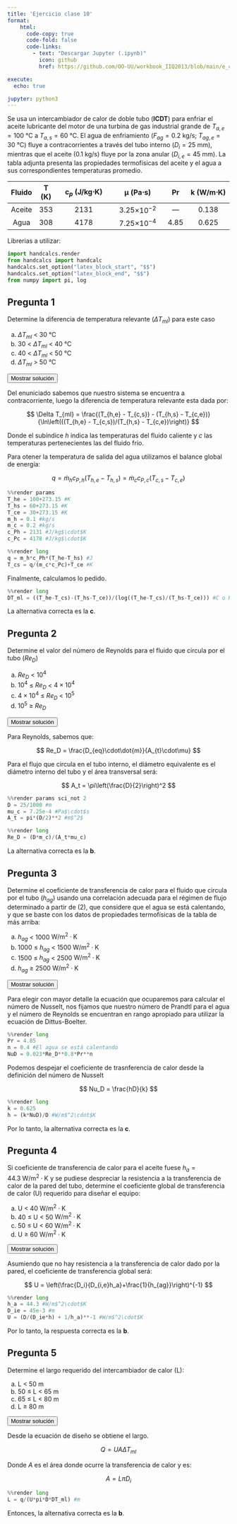 ```yaml
---
title: 'Ejercicio clase 10'
format:
    html: 
      code-copy: true
      code-fold: false
      code-links: 
        - text: "Descargar Jupyter (.ipynb)"
          icon: github
          href: https://github.com/OO-UU/workbook_IIQ2013/blob/main/e_clase/jupyter/IIQ2013_C10.ipynb

execute: 
  echo: true

jupyter: python3
---
```



Se usa un intercambiador de calor de doble tubo (**ICDT**) para enfriar el aceite lubricante del motor de una turbina de gas industrial grande de $T_{a,e} = 100~\text{°C}$ a $T_{a,s} = 60~\text{°C}$. El agua de enfriamiento ($F_{ag} = 0.2~\text{kg/s}$; $T_{ag,e} = 30~\text{°C}$) fluye a contracorrientes a través del tubo interno ($D_i = 25~\text{mm}$), mientras que el aceite ($0.1~\text{kg/s}$) fluye por la zona anular ($D_{i,e} = 45~\text{mm}$). La tabla adjunta presenta las propiedades termofísicas del aceite y el agua a sus correspondientes temperaturas promedio.

| Fluido | T (K) | c$_p$ (J/kg$\cdot$K) | μ (Pa$\cdot$s)      | Pr   | k (W/m$\cdot$K) |
|:------:|:-----:|:--------------------:|:-------------------:|:----:|:---------------:|
| Aceite | 353   | 2131                 | 3.25$\times10^{-2}$ | —    | 0.138           |
| Agua   | 308   | 4178                 | 7.25$\times10^{-4}$ | 4.85 | 0.625           |

Librerias a utilizar:

```python
import handcalcs.render
from handcalcs import handcalc
handcalcs.set_option("latex_block_start", "$$")
handcalcs.set_option("latex_block_end", "$$")
from numpy import pi, log
```

## Pregunta 1

Determine la diferencia de temperatura relevante ($\Delta T_{ml}$) para este caso

(a) $\Delta T_{ml}$ < 30 °C\
(b) 30 < $\Delta T_{ml}$ < 40 °C\
(c) 40 < $\Delta T_{ml}$ < 50 °C\
(d) $\Delta T_{ml}$ > 50 °C

<button class="btn btn-success" data-bs-toggle="collapse" href="#ec_10-1-sol" aria-expanded="false">Mostrar solución</button>

::: {#ec_10-1-sol .collapse .multi-collapse}

Del enuniciado sabemos que nuestro sistema se encuentra a contracorriente, luego la diferencia de temperatura relevante esta dada por:

$$
\Delta T_{ml} = \frac{(T_{h,e} - T_{c,s}) - (T_{h,s} - T_{c,e})}{\ln\left(((T_{h,e} - T_{c,s})/(T_{h,s} - T_{c,e})\right)}
$$

Donde el subíndice $h$ indica las temperaturas del fluido caliente y $c$ las temperaturas pertenecientes las del fluido frio.

Para otener la temperatura de salida del agua utilizamos el balance global de energía:

$$
q = \dot{m}_hc_{P,h}(T_{h,e}-T_{h,s}) = \dot{m}_cc_{P,c}(T_{c,s}-T_{c,e})
$$

```python
%%render params
T_he = 100+273.15 #K
T_hs = 60+273.15 #K
T_ce = 30+273.15 #K
m_h = 0.1 #kg/s
m_c = 0.2 #kg/s
c_Ph = 2131 #J/kg$\cdot$K
c_Pc = 4178 #J/kg$\cdot$K
```

```python
%%render long
q = m_h*c_Ph*(T_he-T_hs) #J
T_cs = q/(m_c*c_Pc)+T_ce #K
```

Finalmente, calculamos lo pedido.

```python
%%render long
DT_ml = ((T_he-T_cs)-(T_hs-T_ce))/(log((T_he-T_cs)/(T_hs-T_ce))) #C o K
```

La alternativa correcta es la **c**.

:::

## Pregunta 2

Determine el valor del número de Reynolds para el fluido que circula por el tubo ($Re_D$)

(a) $Re_D$ $<$ $10^4$\
(b) $10^4$ $\leq$ $Re_D$ $<$ $4\times10^4$\
(c) $4\times10^4$ $\leq$ $Re_D$ $<$ $10^5$\
(d) $10^5$ $\geq$ $Re_D$

<button class="btn btn-success" data-bs-toggle="collapse" href="#ec_10-2-sol" aria-expanded="false">Mostrar solución</button>

::: {#ec_10-2-sol .collapse .multi-collapse}

Para Reynolds, sabemos que:

$$
Re_D  = \frac{D_{eq}\cdot\dot{m}}{A_{t}\cdot\mu}
$$

Para el flujo que circula en el tubo interno, el diámetro equivalente es el diámetro interno del tubo y el área transversal será:

$$
A_t = \pi\left(\frac{D}{2}\right)^2
$$

```python
%%render params sci_not 2
D = 25/1000 #m
mu_c = 7.25e-4 #Pa$\cdot$s
A_t = pi*(D/2)**2 #m$^2$
```

```python
%%render long
Re_D = (D*m_c)/(A_t*mu_c)
```

La alternativa correcta es la **b**.

:::

## Pregunta 3

Determine el coeficiente de transferencia de calor para el fluido que circula por el tubo ($h_{ag}$) usando una correlación adecuada para el régimen de flujo determinado a partir de (2), que considere que el agua se está calentando, y que se baste con los datos de propiedades termofísicas de la tabla de más arriba:

(a)	$h_{ag}$ $<$ 1000 $\text{W/m}^2\cdot\text{K}$\
(b)	1000 $\leq$ $h_{ag}$ $<$ 1500 $\text{W/m}^2\cdot\text{K}$\
(c)	1500 $\leq$ $h_{ag}$ $<$ 2500 $\text{W/m}^2\cdot\text{K}$\
(d)	$h_{ag}$ $\geq$ 2500 $\text{W/m}^2\cdot\text{K}$

<button class="btn btn-success" data-bs-toggle="collapse" href="#ec_10-3-sol" aria-expanded="false">Mostrar solución</button>

::: {#ec_10-3-sol .collapse .multi-collapse}

Para elegir con mayor detalle la ecuación que ocuparemos para calcular el número de Nusselt, nos fijamos que nuestro número de Prandtl para el agua y el número de Reynolds se encuentran en rango apropiado para utilizar la ecuación de Dittus-Boelter.

```python
%%render long
Pr = 4.85
n = 0.4 #El agua se está calentando
NuD = 0.023*Re_D**0.8*Pr**n
```

Podemos despejar el coeficiente de trasnferencia de calor desde la definición del número de Nusselt

$$
Nu_D = \frac{hD}{k}
$$

```python
%%render long
k = 0.625
h = (k*NuD)/D #W/m$^2\cdot$K
```

Por lo tanto, la alternativa correcta es la **c**.

:::

## Pregunta 4

Si coeficiente de transferencia de calor para el aceite fuese $h_a = 44.3~\text{W/m}^2\cdot\text{K}$ y se pudiese despreciar la resistencia a la transferencia de calor de la pared del tubo, determine el coeficiente global de transferencia de calor (U) requerido para diseñar el equipo:

(a) U $<$ 40 $\text{W/m}^2\cdot\text{K}$\
(b) 40 $\leq$ U $<$ 50 $\text{W/m}^2\cdot\text{K}$\
(c) 50 $\leq$ U $<$ 60 $\text{W/m}^2\cdot\text{K}$\
(d) U $\geq$ 60 $\text{W/m}^2\cdot\text{K}$

<button class="btn btn-success" data-bs-toggle="collapse" href="#ec_10-4-sol" aria-expanded="false">Mostrar solución</button>

::: {#ec_10-4-sol .collapse .multi-collapse}

Asumiendo que no hay resistencia a la transferencia de calor dado por la pared, el coeficiente de transferencia global será:

$$
U = \left(\frac{D_i}{D_{i,e}h_a}+\frac{1}{h_{ag}}\right)^{-1}
$$

```python
%%render long
h_a = 44.3 #W/m$^2\cdot$K
D_ie = 45e-3 #m
U = (D/(D_ie*h) + 1/h_a)**-1 #W/m$^2\cdot$K
```

Por lo tanto, la respuesta correcta es la **b**.

:::

## Pregunta 5

Determine el largo requerido del intercambiador de calor (L):

(a) L $<$ 50 m \
(b) 50 $\leq$ L $<$ 65 m \
(c) 65 $\leq$ L $<$ 80 m \
(d) L $\geq$ 80 m

<button class="btn btn-success" data-bs-toggle="collapse" href="#ec_10-5-sol" aria-expanded="false">Mostrar solución</button>

::: {#ec_10-5-sol .collapse .multi-collapse}
Desde la ecuación de diseño se obtiene el largo.

$$
Q = UA\Delta T_{ml}
$$

Donde $A$ es el área donde ocurre la transferencia de calor y es:

$$
A = L\pi D_i
$$

```python
%%render long
L = q/(U*pi*D*DT_ml) #m
```

Entonces, la alternativa correcta es la **b**.

:::